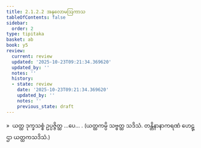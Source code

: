 ```yaml
---
title: 2.1.2.2 အနုလောမဩကာသ
tableOfContents: false
sidebar:
  order: 2
type: tipitaka
basket: ab
book: y5
review:
  current: review
  updated: '2025-10-23T09:21:34.369620'
  updated_by: ''
  notes: ''
  history:
  - state: review
    date: '2025-10-23T09:21:34.369620'
    updated_by: ''
    notes: ''
    previous_state: draft
---
```



<ReviewStatus review={frontmatter.review} showDetails={true} />

<HypothesisAnnotation frontmatter={frontmatter} />

<DynamicBreadcrumb />

<Division number="40" book="y5" e="ch" v="33" p="216">

<Paragraph number="277" book="y5">
»  ယတ္ထ ဒုက္ခသစ္စံ ဥပ္ပဇ္ဇိတ္ထ …ပေ… .
</Paragraph>

<Paragraph number="278" book="y5">
(ယတ္ထကမ္ပိ သဗ္ဗတ္ထ သဒိသံ. တန္တိနာနာကရဏံ ဟေဋ္ဌာ ယတ္ထကသဒိသံ.)
</Paragraph>
</Division>